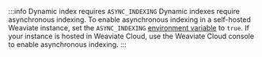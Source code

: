 :::info Dynamic index requires `ASYNC_INDEXING`
Dynamic indexes require asynchronous indexing. To enable asynchronous indexing in a self-hosted Weaviate instance, set the `ASYNC_INDEXING` [environment variable](/developers/weaviate/config-refs/env-vars#general) to `true`. If your instance is hosted in Weaviate Cloud, use the  Weaviate Cloud console to enable asynchronous indexing.
:::